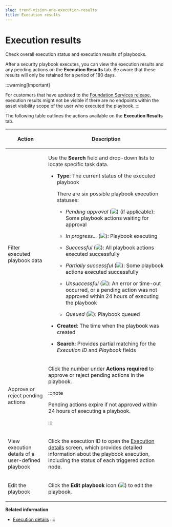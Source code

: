 ```yaml
---
slug: trend-vision-one-execution-results
title: Execution results
---
```

# Execution results

Check overall execution status and execution results of playbooks.

After a security playbook executes, you can view the execution results and any pending actions on the **Execution Results** tab. Be aware that these results will only be retained for a period of 180 days.

:::warning[Important]

For customers that have updated to the [Foundation Services release](update-foundation-services-release.mdx), execution results might not be visible if there are no endpoints within the asset visibility scope of the user who executed the playbook.
:::

The following table outlines the actions available on the **Execution Results** tab.

<table>
<colgroup>
<col style="width: 25%" />
<col style="width: 75%" />
</colgroup>
<thead>
<tr>
<th><p>Action</p></th>
<th><p>Description</p></th>
</tr>
</thead>
<tbody>
<tr>
<td><p>Filter executed playbook data</p></td>
<td><p>Use the <strong>Search</strong> field and drop-down lists to locate specific task data.</p>
<ul>
<li><p><strong>Type</strong>: The current status of the executed playbook</p>
<p>There are six possible playbook execution statuses:</p>
<ul>
<li><p><em>Pending approval</em> (<img src="./images/pending_approval=7ad48a47-cb38-4fff-9dee-cceb77d9c5c1.webp" />) (if applicable): Some playbook actions waiting for approval</p></li>
<li><p><em>In progress...</em> (<img src="./images/in_progress=51020eba-8ed4-4fca-9bdd-73158770bb4d.webp" />): Playbook executing</p></li>
<li><p><em>Successful</em> (<img src="./images/successful=9cb8192f-f627-4fa2-b6dc-f77c09ac5d18.webp" />): All playbook actions executed successfully</p></li>
<li><p><em>Partially successful</em> (<img src="./images/partially_successful=20230317094545.webp" />): Some playbook actions executed successfully</p></li>
<li><p><em>Unsuccessful</em> (<img src="./images/unsuccessful=78851f4e-24ea-4fde-bbe4-370e3d55f811.webp" />): An error or time-out occurred, or a pending action was not approved within 24 hours of executing the playbook</p></li>
<li><p><em>Queued</em> (<img src="./images/queued=3df61664-4178-4a69-91d6-3d269379ee0c.webp" />): Playbook queued</p></li>
</ul></li>
<li><p><strong>Created</strong>: The time when the playbook was created</p></li>
<li><p><strong>Search</strong>: Provides partial matching for the <em>Execution ID</em> and <em>Playbook</em> fields</p></li>
</ul></td>
</tr>
<tr>
<td><p>Approve or reject pending actions</p></td>
<td><p>Click the number under <strong>Actions required</strong> to approve or reject pending actions in the playbook.</p>


:::note

<p>Pending actions expire if not approved within 24 hours of executing a playbook.</p>


:::

</td>
</tr>
<tr>
<td><p>View execution details of a user-defined playbook</p></td>
<td><p>Click the execution ID to open the <a href="trend-vision-one-execution-details">Execution details</a> screen, which provides detailed information about the playbook execution, including the status of each triggered action node.</p></td>
</tr>
<tr>
<td><p>Edit the playbook</p></td>
<td><p>Click the <strong>Edit playbook</strong> icon (<img src="./images/edit=6bab3fa2-ec74-4134-97fb-784f64900103.webp" />) to edit the playbook.</p></td>
</tr>
</tbody>
</table>

**Related information**

- [Execution details](execution-details.md "View the details of a playbook execution.")
::::
